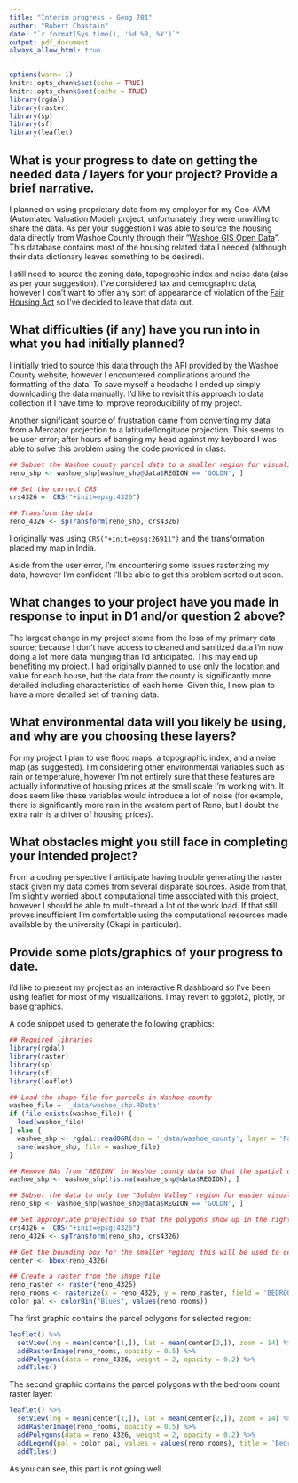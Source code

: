 ```yaml
---
title: "Interim progress - Geog 701"
author: "Robert Chastain"
date: "`r format(Sys.time(), '%d %B, %Y')`"
output: pdf_document
always_allow_html: true
---
```


```r
options(warn=-1)
knitr::opts_chunk$set(echo = TRUE)
knitr::opts_chunk$set(cache = TRUE)
library(rgdal)
library(raster)
library(sp)
library(sf)
library(leaflet)

```


## What is your progress to date on getting the needed data / layers for your project? Provide a brief narrative.

I planned on using proprietary date from my employer for my Geo-AVM (Automated Valuation Model) project, unfortunately they were unwilling to share the data. As per your suggestion I was able to source the housing data directly from Washoe County through their "[Washoe GIS Open Data](https://explore-washoe.opendata.arcgis.com/)". This database contains most of the housing related data I needed (although their data dictionary leaves something to be desired).

I still need to source the zoning data, topographic index and noise data (also as per your suggestion). I've considered tax and demographic data, however I don't want to offer any sort of appearance of violation of the [Fair Housing Act](https://www.hud.gov/topics/fair_lending) so I've decided to leave that data out. 

## What difficulties (if any) have you run into in what you had initially planned?

I initially tried to source this data through the API provided by the Washoe County website, however I encountered complications around the formatting of the data. To save myself a headache I ended up simply downloading the data manually. I'd like to revisit this approach to data collection if I have time to improve  reproducibility  of my project.

Another significant source of frustration came from converting my data from a Mercator projection to a latitude/longitude projection. This seems to be user error; after hours of banging my head against my keyboard I was able to solve this problem using the code provided in class:

```r

## Subset the Washoe county parcel data to a smaller region for visualization
reno_shp <- washoe_shp[washoe_shp@data$REGION == 'GOLDN', ]

## Set the correct CRS
crs4326 =  CRS("+init=epsg:4326")

## Transform the data
reno_4326 <- spTransform(reno_shp, crs4326)

```

I originally was using `CRS("+init=epsg:26911")` and the transformation placed my map in India.

Aside from the user error, I'm encountering some issues rasterizing my data, however I'm confident I'll be able to get this problem sorted out soon.


## What changes to your project have you made in response to input in D1 and/or question 2 above?

The largest change in my project stems from the loss of my primary data source; because I don't have access to cleaned and sanitized data I'm now doing a lot more data munging than I'd anticipated. This may end up benefiting my project. I had originally planned to use only the location and value for each house, but the data from the county is significantly more detailed including characteristics of each home. Given this, I now plan to have a more detailed set of training data.

## What environmental data will you likely be using, and why are you choosing these layers?

For my project I plan to use flood maps, a topographic index, and a noise map (as suggested). I'm considering other environmental variables such as rain or temperature, however I'm not entirely sure that these features are actually informative of housing prices at the small scale I'm working with. It does seem like these variables would introduce a lot of noise (for example, there is significantly more rain in the western part of Reno, but I doubt the extra rain is a driver of housing prices). 

## What obstacles might you still face in completing your intended project?

From a coding perspective I anticipate having trouble generating the raster stack given my data comes from several disparate sources. Aside from that, I'm slightly worried about computational time associated with this project, however I should be able to multi-thread a lot of the work load. If that still proves insufficient I'm comfortable using the computational resources made available by the university (Okapi in particular). 

## Provide some plots/graphics of your progress to date.

I'd like to present my project as an interactive R dashboard so I've been using leaflet for most of my visualizations. I may revert to ggplot2, plotly, or base graphics. 

A code snippet used to generate the following graphics:

```r
## Required libraries
library(rgdal)
library(raster)
library(sp)
library(sf)
library(leaflet)

## Load the shape file for parcels in Washoe county
washoe_file = '_data/washoe_shp.RData'
if (file.exists(washoe_file)) {
  load(washoe_file)
} else {
  washoe_shp <- rgdal::readOGR(dsn = '_data/washoe_county', layer = 'Parcels')
  save(washoe_shp, file = washoe_file)
}

## Remove NAs from 'REGION' in Washoe county data so that the spatial data frame can be subset by region
washoe_shp <- washoe_shp[!is.na(washoe_shp@data$REGION), ]

## Subset the data to only the "Golden Valley" region for easier visualization
reno_shp <- washoe_shp[washoe_shp@data$REGION == 'GOLDN', ]

## Set appropriate projection so that the polygons show up in the right spots on the map tiles
crs4326 =  CRS("+init=epsg:4326")
reno_4326 <- spTransform(reno_shp, crs4326)

## Get the bounding box for the smaller region; this will be used to center the map on the desired region
center <- bbox(reno_4326)

## Create a raster from the shape file
reno_raster <- raster(reno_4326)
reno_rooms <- rasterize(x = reno_4326, y = reno_raster, field = 'BEDROOMS')
color_pal <- colorBin("Blues", values(reno_rooms))

```

The first graphic contains the parcel polygons for selected region: 
```r
leaflet() %>% 
  setView(lng = mean(center[1,]), lat = mean(center[2,]), zoom = 14) %>%
  addRasterImage(reno_rooms, opacity = 0.5) %>%
  addPolygons(data = reno_4326, weight = 2, opacity = 0.2) %>%
  addTiles()
```

The second graphic contains the parcel polygons with the bedroom count raster layer: 
```r

leaflet() %>% 
  setView(lng = mean(center[1,]), lat = mean(center[2,]), zoom = 14) %>%
  addRasterImage(reno_rooms, opacity = 0.5) %>%
  addPolygons(data = reno_4326, weight = 2, opacity = 0.2) %>%
  addLegend(pal = color_pal, values = values(reno_rooms), title = 'Bedroom Count') %>%
  addTiles() 
```


As you can see, this part is not going well.